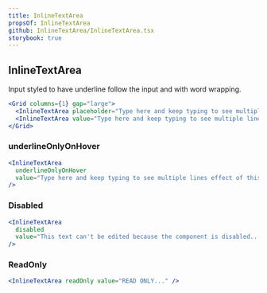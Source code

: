 ```yaml
---
title: InlineTextArea
propsOf: InlineTextArea
github: InlineTextArea/InlineTextArea.tsx
storybook: true
---
```


## InlineTextArea

Input styled to have underline follow the input and with word wrapping.

```jsx
<Grid columns={1} gap="large">
  <InlineTextArea placeholder="Type here and keep typing to see multiple lines effect of this component it will wrap to a next line..." />
  <InlineTextArea value="Type here and keep typing to see multiple lines effect of this component it will wrap to a next line..." />
</Grid>
```

### underlineOnlyOnHover

```jsx
<InlineTextArea
  underlineOnlyOnHover
  value="Type here and keep typing to see multiple lines effect of this component it will wrap to a next line..."
/>
```

### Disabled

```jsx
<InlineTextArea
  disabled
  value="This text can't be edited because the component is disabled..."
/>
```

### ReadOnly

```jsx
<InlineTextArea readOnly value="READ ONLY..." />
```
